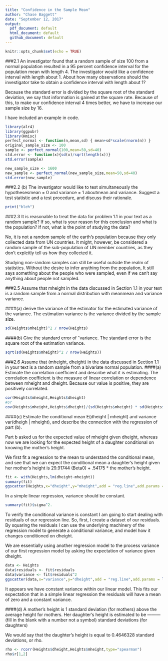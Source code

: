 ```yaml
---
title: "Confidence in the Sample Mean"
author: "Chase Baggett"
date: "September 12, 2017"
output:
  pdf_document: default
  html_document: default
  github_document: default
---
```


```r
knitr::opts_chunk$set(echo = TRUE)
```

###2.1 An investigator found that a random sample of size 100 from a normal population resulted in a 95 percent confidence interval for the population mean with length 4. The investigator would like a confidence interval with length about 1. About how many observations should the investigator take to obtain a confidence interval with length about 1?

Because the standard error is divided by the square root of the standard deviation, we say that information is gained at the square rate. Because of this, to make our confidence interval 4 times better, we have to increase our sample size by 16.

I have included an example in code. 
```r
library(alr4)
library(ggpubr)
library(Hmisc)
perfect_normal <- function(n,mean,sd) { mean+sd*scale(rnorm(n)) }
original_sample_size <- 100
sample <- perfect_normal(100,mean=50,sd=40)
std.error <- function(x){sd(x)/sqrt(length(x))}
std.error(sample)

new_sample_size <- 1600
new_sample <- perfect_normal(new_sample_size,mean=50,sd=40)
std.error(new_sample)
```
###2.2 (b) The investigator would like to test simultaneously the hypothesesmean = 0 and variance = 1 aboutmean and variance. Suggest a test statistic and a test procedure, and discuss their rationale.


```r
print("bleh")
```

###2.3 It is reasonable to treat the data for problem 1.1 in your text as a random sample? If so, what is your reason for this conclusion and what is the population? If not, what is the point of studying the data?

No, it is not a random sample of the earth's population because they only collected data from UN countries. It might, however, be considered a random sample of the sub-population of UN member countries, as they don't explcitly tell us how they collected it.

Studying non-random samples can still be useful outside the realm of statistics. Without the desire to infer anything from the population, It still says something about the people who were sampled, even if we can't say anything about people not sampled. 

###2.5 Assume that mheight in the data discussed in Section 1.1 in your text is a random sample from a normal distribution with meanmean and variance variance. 

####(a) derive the variance of the estimator for the estimated variance of the variance.
The estimation variance is the variance divided by the sample size.
```r
sd(Heights$mheight)^2 / nrow(Heights)
```
####(b) Give the standard error of ˆvariance.
The standard error is the square root of the estimation variance. 
```r
sqrt(sd(Heights$mheight)^2 / nrow(Heights))
```

###2.6 Assume that (mheight, dheight) in the data discussed in Section 1.1 in your text is a random sample from a bivariate normal population.
####(a) Estimate the correlation coefficient and describe what it is estimating.
The correlation coefficient is the measure of linear correlation or dependence between mheight and dheight. Because our value is positive, they are positively correlated.  

```r
cor(Heights$mheight,Heights$dheight)
#or
cov(Heights$mheight,Heights$dheight)/(sd(Heights$mheight) * sd(Heights$dheight))
```
####(c) Estimate the conditional mean E(dheight | mheight) and variance var(dheigh | mheight), and describe the connection with the regression of part (b).

Part b asked us for the expected value of mheight given dheight, whereas now we are looking for the expected height of a daughter conditional on knowing the mother's height. 

We first fit a regression to the mean to understand the conditional mean, and see that we can expect the conditional mean a daughter's height given her mother's height is 29.91744 (Beta0) + .54175 * the mother's height. 
```r
fit <- with(Heights,lm(dheight~mheight))
summary(fit)
ggscatter(Heights,x="dheight",y="mheight",add = "reg.line",add.params = list(color = "blue", fill = "lightgray"))
```
In a simple linear regression, variance should be constant. 
```r
summary(fit)$sigma^2.
```

To verify the conditional variance is constant I am going to start dealing with residuals of our regression line. So, first, I create a dataset of our residuals. By squaring the residuals I can use the underlying machinery of the regression model to generate a conditional variance, and model how it changes conditioned on dheight. 

We are essentially using another regression model to the process variance of our first regression model by asking the expectation of variance given dheight. 
```r
data <- Heights
data$residuals <- fit$residuals
data$variance <- fit$residuals^2
ggscatter(data,x="variance",y="dheight",add = "reg.line",add.params = list(color = "blue", fill = "lightgray"))
```
It appears we have constant variance within our linear model. This fits our expectation that in a simple linear regression the residuals will have a mean of zero and a constant variance. 

####(d) A mother’s height is 1 standard deviation (for mothers) above the average height for mothers. Her daughter’s height is estimated to be ——— (fill in the blank with a number not a symbol) standard deviations (for daughters)

We would say that the daughter's height is equal to 0.4646328 standard deviations, or rho.  

```r
rho <- rcorr(Heights$dheight,Heights$mheight,type="spearman")
rho$r[1,2]
```
